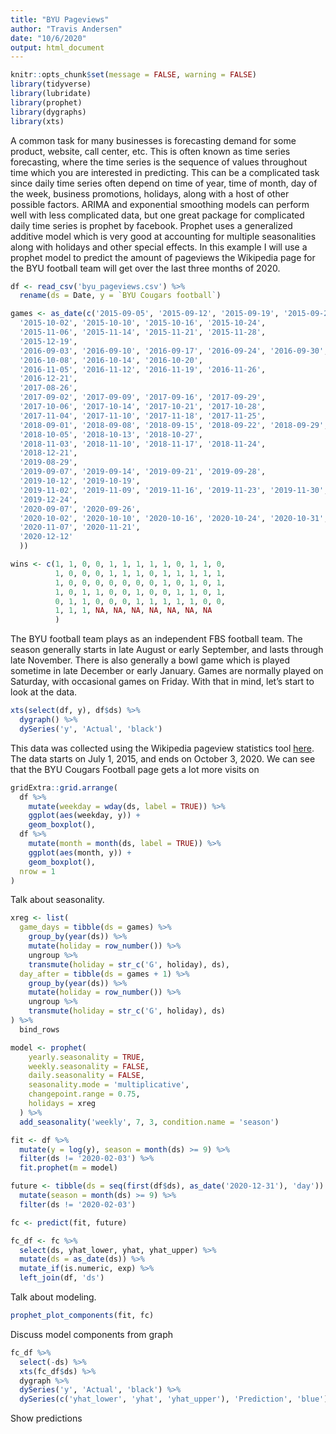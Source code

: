 ---
title: "BYU Pageviews"
author: "Travis Andersen"
date: "10/6/2020"
output: html_document
---

```{r, message = FALSE, warning = FALSE}
knitr::opts_chunk$set(message = FALSE, warning = FALSE)
library(tidyverse)
library(lubridate)
library(prophet)
library(dygraphs)
library(xts)
```

A common task for many businesses is forecasting demand for some product, website, call center, etc. This is often known as time series forecasting, where the time series is the sequence of values throughout time which you are interested in predicting. This can be a complicated task since daily time series often depend on time of year, time of month, day of the week, business promotions, holidays, along with a host of other possible factors. ARIMA and exponential smoothing models can perform well with less complicated data, but one great package for complicated daily time series is prophet by facebook. Prophet uses a generalized additive model which is very good at accounting for multiple seasonalities along with holidays and other special effects. In this example I will use a prophet model to predict the amount of pageviews the Wikipedia page for the BYU football team will get over the last three months of 2020. 

```{r}
df <- read_csv('byu_pageviews.csv') %>% 
  rename(ds = Date, y = `BYU Cougars football`)

games <- as_date(c('2015-09-05', '2015-09-12', '2015-09-19', '2015-09-26',
  '2015-10-02', '2015-10-10', '2015-10-16', '2015-10-24',
  '2015-11-06', '2015-11-14', '2015-11-21', '2015-11-28', 
  '2015-12-19',
  '2016-09-03', '2016-09-10', '2016-09-17', '2016-09-24', '2016-09-30',
  '2016-10-08', '2016-10-14', '2016-10-20',
  '2016-11-05', '2016-11-12', '2016-11-19', '2016-11-26',
  '2016-12-21',
  '2017-08-26',
  '2017-09-02', '2017-09-09', '2017-09-16', '2017-09-29',
  '2017-10-06', '2017-10-14', '2017-10-21', '2017-10-28',
  '2017-11-04', '2017-11-10', '2017-11-18', '2017-11-25',
  '2018-09-01', '2018-09-08', '2018-09-15', '2018-09-22', '2018-09-29',
  '2018-10-05', '2018-10-13', '2018-10-27',
  '2018-11-03', '2018-11-10', '2018-11-17', '2018-11-24',
  '2018-12-21',
  '2019-08-29',
  '2019-09-07', '2019-09-14', '2019-09-21', '2019-09-28',
  '2019-10-12', '2019-10-19',
  '2019-11-02', '2019-11-09', '2019-11-16', '2019-11-23', '2019-11-30',
  '2019-12-24',
  '2020-09-07', '2020-09-26',
  '2020-10-02', '2020-10-10', '2020-10-16', '2020-10-24', '2020-10-31', 
  '2020-11-07', '2020-11-21',
  '2020-12-12'
  ))

wins <- c(1, 1, 0, 0, 1, 1, 1, 1, 1, 0, 1, 1, 0,
          1, 0, 0, 0, 1, 1, 1, 0, 1, 1, 1, 1, 1,
          1, 0, 0, 0, 0, 0, 0, 0, 1, 0, 1, 0, 1,
          1, 0, 1, 1, 0, 0, 1, 0, 0, 1, 1, 0, 1,
          0, 1, 1, 0, 0, 0, 1, 1, 1, 1, 1, 0, 0,
          1, 1, 1, NA, NA, NA, NA, NA, NA, NA 
          )
```

The BYU football team plays as an independent FBS football team. The season generally starts in late August or early September, and lasts through late November. There is also generally a bowl game which is played sometime in late December or early January. Games are normally played on Saturday, with occasional games on Friday. With that in mind, let's start to look at the data. 

```{r}
xts(select(df, y), df$ds) %>% 
  dygraph() %>% 
  dySeries('y', 'Actual', 'black')
```

This data was collected using the Wikipedia pageview statistics tool [here](https://pageviews.toolforge.org/?project=en.wikipedia.org&platform=all-access&agent=user&redirects=0&range=latest-20&pages=BYU_Cougars_football). The data starts on July 1, 2015, and ends on October 3, 2020. We can see that the BYU Cougars Football page gets a lot more visits on  

```{r}
gridExtra::grid.arrange(
  df %>%  
    mutate(weekday = wday(ds, label = TRUE)) %>% 
    ggplot(aes(weekday, y)) +
    geom_boxplot(),
  df %>% 
    mutate(month = month(ds, label = TRUE)) %>% 
    ggplot(aes(month, y)) +
    geom_boxplot(),
  nrow = 1
)
```

Talk about seasonality. 

```{r}
xreg <- list(
  game_days = tibble(ds = games) %>% 
    group_by(year(ds)) %>% 
    mutate(holiday = row_number()) %>% 
    ungroup %>% 
    transmute(holiday = str_c('G', holiday), ds),
  day_after = tibble(ds = games + 1) %>% 
    group_by(year(ds)) %>% 
    mutate(holiday = row_number()) %>% 
    ungroup %>% 
    transmute(holiday = str_c('G', holiday), ds)
) %>% 
  bind_rows

model <- prophet(
    yearly.seasonality = TRUE, 
    weekly.seasonality = FALSE, 
    daily.seasonality = FALSE,
    seasonality.mode = 'multiplicative',
    changepoint.range = 0.75,
    holidays = xreg
  ) %>% 
  add_seasonality('weekly', 7, 3, condition.name = 'season')

fit <- df %>% 
  mutate(y = log(y), season = month(ds) >= 9) %>% 
  filter(ds != '2020-02-03') %>% 
  fit.prophet(m = model)

future <- tibble(ds = seq(first(df$ds), as_date('2020-12-31'), 'day')) %>% 
  mutate(season = month(ds) >= 9) %>% 
  filter(ds != '2020-02-03')

fc <- predict(fit, future)

fc_df <- fc %>% 
  select(ds, yhat_lower, yhat, yhat_upper) %>% 
  mutate(ds = as_date(ds)) %>% 
  mutate_if(is.numeric, exp) %>% 
  left_join(df, 'ds')
```

Talk about modeling. 

```{r}
prophet_plot_components(fit, fc)
```

Discuss model components from graph

```{r}
fc_df %>% 
  select(-ds) %>% 
  xts(fc_df$ds) %>% 
  dygraph %>% 
  dySeries('y', 'Actual', 'black') %>% 
  dySeries(c('yhat_lower', 'yhat', 'yhat_upper'), 'Prediction', 'blue')
```

Show predictions
